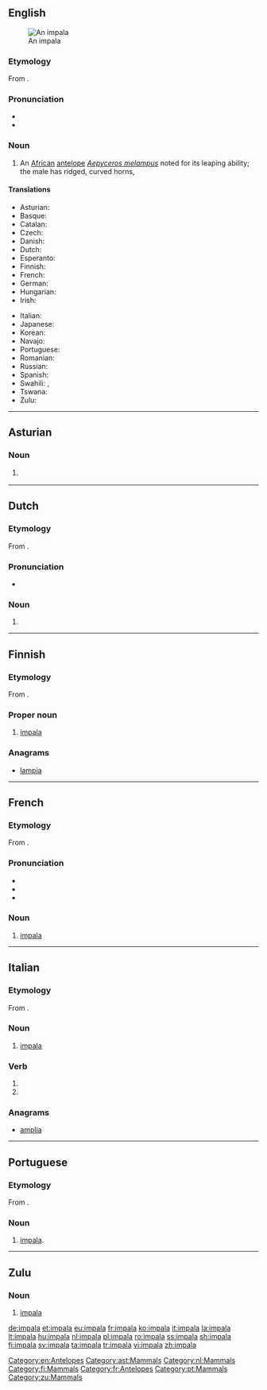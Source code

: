 {{also|Impala}}
==English==
[[Image:Black-faced impala.jpg|thumb|An impala]]

{{wikipedia}}

===Etymology===
From {{etyl|zu|en}} {{term|impala|lang=zu}}.

===Pronunciation===
* {{IPA|/ɪmˈpɑːlə/|lang=en}}
* {{rhymes|ɑːlə|lang=en}}

===Noun===
{{en-noun|~|impalas}}

# An [[African]] [[antelope]] ''[[Aepyceros melampus]]'' noted for its leaping ability; the male has ridged, curved horns,

====Translations====
{{trans-top|African antelope}}
* Asturian: {{t|ast|impala|m}}
* Basque: {{t|eu|inpala}}
* Catalan: {{t|ca|impala|m}}
* Czech: {{t|cs|impala|f}}
* Danish: {{t|da|impala|c}}
* Dutch: {{t+|nl|impala|m}}
* Esperanto: {{t|eo|impalo}}
* Finnish: {{t+|fi|impala}}
* French: {{t+|fr|impala|m}}
* German: {{t+|de|Impala|f}}
* Hungarian: {{t+|hu|impala}}
* Irish: {{t|ga|iompála|m}}
{{trans-mid}}
* Italian: {{t+|it|impala|m}}
* Japanese: {{t|ja|インパラ|tr=inpara|sc=Jpan}}
* Korean: {{t|ko|임팔라|sc=Kore}}
* Navajo: {{t|nv|jádí bideeʼ yisdizígíí}}
* Portuguese: {{t|pt|impala|m|f}}
* Romanian: {{t+|ro|impala|f}}
* Russian: {{t|ru|импала|f|tr=impála}}
* Spanish: {{t|es|impala|m}}
* Swahili: {{t+|sw|swala}}, {{t+|sw|pala}}
* Tswana: {{t|tn|phala|9|10}}
* Zulu: {{t|zu|impala|c9|c10}}
{{trans-bottom}}

[[Category:en:Antelopes]]

----

==Asturian==

===Noun===
{{ast-noun|m|impales}}

# {{l/en|impala}} {{gloss|African antelope}}

[[Category:ast:Mammals]]
----

==Dutch==

===Etymology===
From {{etyl|zu|nl}} {{term|impala|lang=zu}}.

===Pronunciation===
* {{audio|Nl-impala.ogg|Audio|lang=nl}}

===Noun===
{{nl-noun|m|-'s|impalaatje}}

# {{l|en|impala}}

[[Category:nl:Mammals]]

----

==Finnish==

===Etymology===
From {{etyl|zu|fi}} {{term|impala|lang=zu}}.

===Proper noun===
{{fi-proper noun}}

# [[#English|impala]]

===Anagrams===
* [[lampia#Finnish|lampia]]

[[Category:fi:Mammals]]

----

==French==

===Etymology===
From {{etyl|zu|fr}} {{term|impala|lang=zu}}.

===Pronunciation===
* {{IPA|/impala/|lang=fr}}
* {{rhymes|a|lang=fr}}
* {{homophones|impalas|lang=fr}}

===Noun===
{{fr-noun|m}}

# [[#english|impala]]

[[Category:fr:Antelopes]]

----

==Italian==

===Etymology===
From {{etyl|zu|it}} {{term|impala|lang=zu}}.

===Noun===
{{head|it|noun|g=m|invariable}}

# [[#English|impala]]

===Verb===
{{head|it|verb form}}

# {{conjugation of|impalare||3|s|pres|ind|lang=it}}
# {{conjugation of|impalare||2|s|imp|lang=it}}

===Anagrams===
* [[amplia#Italian|amplia]]

----

==Portuguese==

===Etymology===
From {{etyl|zu|pt}} {{term|impala|lang=zu}}.

===Noun===
{{pt-noun|mf}}

# [[#English|impala]].

[[Category:pt:Mammals]]

----

==Zulu==

===Noun===
{{zu-noun|9|10|izimpala}}

# [[#English|impala]]

[[Category:zu:Mammals]]

[[de:impala]]
[[et:impala]]
[[eu:impala]]
[[fr:impala]]
[[ko:impala]]
[[it:impala]]
[[la:impala]]
[[lt:impala]]
[[hu:impala]]
[[nl:impala]]
[[pl:impala]]
[[ro:impala]]
[[ss:impala]]
[[sh:impala]]
[[fi:impala]]
[[sv:impala]]
[[ta:impala]]
[[tr:impala]]
[[vi:impala]]
[[zh:impala]]